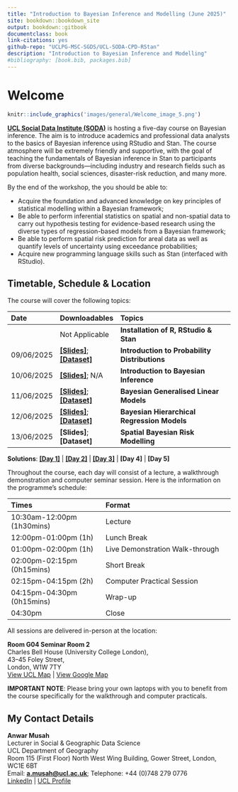 ```yaml
---
title: "Introduction to Bayesian Inference and Modelling (June 2025)"
site: bookdown::bookdown_site
output: bookdown::gitbook
documentclass: book
link-citations: yes
github-repo: "UCLPG-MSC-SGDS/UCL-SODA-CPD-RStan"
description: "Introduction to Bayesian Inference and Modelling"
#bibliography: [book.bib, packages.bib]
---
```


# Welcome {.unnumbered}

```r
knitr::include_graphics('images/general/Welcome_image_5.png') 
```

[**UCL Social Data Institute (SODA)**](https://www.ucl.ac.uk/social-data/home/social-data-institute) is hosting a five-day course on Bayesian inference. The aim is to introduce academics and professional data analysts to the basics of Bayesian inference using RStudio and Stan. The course atmosphere will be extremely friendly and supportive, with the goal of teaching the fundamentals of Bayesian inference in Stan to participants from diverse backgrounds—including industry and research fields such as population health, social sciences, disaster-risk reduction, and many more.

By the end of the workshop, the you should be able to: 

- Acquire the foundation and advanced knowledge on key principles of statistical modelling within a Bayesian framework; 
- Be able to perform inferential statistics on spatial and non-spatial data to carry out hypothesis testing for evidence-based research using the diverse types of regression-based models from a Bayesian framework; 
- Be able to perform spatial risk prediction for areal data as well as quantify levels of uncertainty using exceedance probabilities; 
- Acquire new programming language skills such as Stan (interfaced with RStudio).

## Timetable, Schedule & Location  {.unnumbered}

The course will cover the following topics:

| **Date**        |**Downloadables**        | **Topics**                                          |
|:----------------|:------------------------|:----------------------------------------------------|
|                 | Not Applicable          | **Installation of R, RStudio & Stan**                |
| 09/06/2025      | [**[Slides]**](https://github.com/UCLPG-MSC-SGDS/UCL-SODA-CPD-RStan/raw/main/lecture_notes_pdfs/Day%201%20Lecture%20-%20Introduction%20to%20Probability%20Distribution.pdf); [**[Dataset]**](https://github.com/UCLPG-MSC-SGDS/UCL-SODA-CPD-RStan/raw/main/day-1_dataset.zip)| **Introduction to Probability Distributions**|
| 10/06/2025      | [**[Slides]**](https://github.com/UCLPG-MSC-SGDS/UCL-SODA-CPD-RStan/raw/main/lecture_notes_pdfs/Day%202%20Lecture%20-%20Introduction%20to%20Bayesian%20Inference.pdf); N/A | **Introduction to Bayesian Inference**                |
| 11/06/2025      | [**[Slides]**](https://github.com/UCLPG-MSC-SGDS/UCL-SODA-CPD-RStan/raw/main/lecture_notes_pdfs/Day%203%20Lecture%20-%20Bayesian%20Generalised%20Linear%20Regression%20Models.pdf); [**[Dataset]**](https://github.com/UCLPG-MSC-SGDS/UCL-SODA-CPD-RStan/raw/main/day-3_dataset.zip) | **Bayesian Generalised Linear Models**                |
| 12/06/2025      | [**[Slides]**](https://github.com/UCLPG-MSC-SGDS/UCL-SODA-CPD-RStan/raw/main/lecture_notes_pdfs/Day%204%20Lecture%20-%20Bayesian%20Hierarchical%20Models.pdf); [**[Dataset]**](https://github.com/UCLPG-MSC-SGDS/UCL-SODA-CPD-RStan/raw/main/day-4_dataset.zip) | **Bayesian Hierarchical Regression Models**           |
| 13/06/2025      | **[Slides]**; **[Dataset]** | **Spatial Bayesian Risk Modelling**                   |

**Solutions**: [**[Day 1]**](https://github.com/UCLPG-MSC-SGDS/UCL-SODA-CPD-RStan/raw/main/Solutions%20-%20Day%201.zip) | [**[Day 2]**](https://github.com/UCLPG-MSC-SGDS/UCL-SODA-CPD-RStan/raw/main/Solutions%20-%20Day%202.zip) | [**[Day 3]**](https://github.com/UCLPG-MSC-SGDS/UCL-SODA-CPD-RStan/raw/main/Solutions%20-%20Day%203.zip) | **[Day 4]** | **[Day 5]**

Throughout the course, each day will consist of a lecture, a walkthrough demonstration and computer seminar session. Here is the information on the programme's schedule:

| **Times**                                        |**Format**                                                           |
|:-------------------------------------------------|:--------------------------------------------------------------------|
| 10:30am-12:00pm (1h30mins)                       | Lecture                                                             |
| 12:00pm-01:00pm (1h)                             | Lunch Break                                                         |
| 01:00pm-02:00pm (1h)                             | Live Demonstration Walk-through                                     |
| 02:00pm-02:15pm (0h15mins)                       | Short Break                                                         |
| 02:15pm-04:15pm (2h)                             | Computer Practical Session                                          |
| 04:15pm-04:30pm (0h15mins)                       | Wrap-up                                                             |
| 04:30pm                                          | Close                                                               |

All sessions are delivered in-person at the location:

**Room G04 Seminar Room 2** 
</br> Charles Bell House (University College London),
</br> 43–45 Foley Street, 
</br> London, W1W 7TY
</br> [View UCL Map](http://www.ucl.ac.uk/maps/charles-bell-house) | [View Google Map](https://shorturl.at/C6Qm1) 

::: note
**IMPORTANT NOTE**: Please bring your own laptops with you to benefit from the course specifically for the walkthrough and computer practicals.
:::

## My Contact Details {.unnumbered}

**Anwar Musah**
</br> Lecturer in Social & Geographic Data Science
</br> UCL Department of Geography
</br> Room 115 (First Floor) North West Wing Building, Gower Street, London, WC1E 6BT
</br> Email: [**a.musah@ucl.ac.uk**](mailto:a.musah@ucl.ac.uk); Telephone: +44 (0)748 279 0776
</br> [LinkedIn](https://www.linkedin.com/in/anwar-musah-b254a7171/) | [UCL Profile](https://profiles.ucl.ac.uk/66048-anwar-musah)
